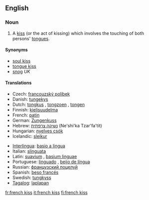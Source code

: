==English==

===Noun===
{{en-noun|sg=[[French]] [[kiss]]|pl=French kisses}}

# A [[kiss]] (or the act of kissing) which involves the touching of both persons' [[tongue]]s.

====Synonyms====
* [[soul kiss]]
* [[tongue kiss]]
* [[snog]] ''UK''

====Translations====
{{trans-top|tongue kiss}}
* Czech: [[francouzský polibek]] {{m}}
* Danish: [[tungekys]]
* Dutch: [[tongkus]] {{m}}, [[tongzoen]] {{m}}, [[tongen]]
* Finnish: [[kielisuudelma]]
* French: [[patin]] {{m}}
* German: [[Zungenkuss]] {{m}}
* Hebrew: [[נשיקה צרפתית]] (Ne'shi'ka Tzar'fa'tit)
* Hungarian: [[nyelves csók]]
* Icelandic: [[sleikur]] {{m}}
{{trans-mid}}
* [[Interlingua]]: [[basio a lingua]]
* Italian: [[slinguata]] {{f}}
* Latin: [[suavium]] {{n}}, [[basium linguae]] {{n}}
* Portuguese: [[linguado]] {{m}}, [[beijo de língua]] {{m}}
* Russian: [[французский поцелуй]] {{m}}
* Spanish: [[beso francés]] {{m}}
* Swedish: [[tungkyss]] {{c}}
* [[Tagalog]]: [[laplapan]]
{{trans-bottom}}

[[fr:french kiss]]
[[it:french kiss]]
[[fi:french kiss]]